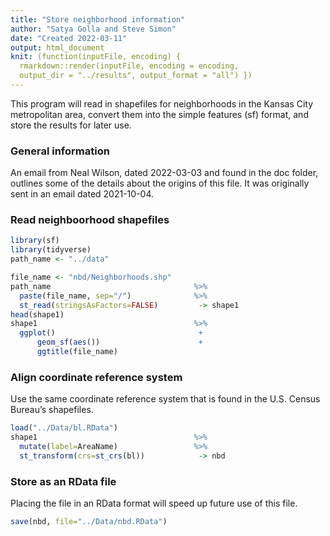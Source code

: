 ```yaml
---
title: "Store neighborhood information"
author: "Satya Golla and Steve Simon"
date: "Created 2022-03-11"
output: html_document
knit: (function(inputFile, encoding) {
  rmarkdown::render(inputFile, encoding = encoding,
  output_dir = "../results", output_format = "all") })  
---
```


This program will read in shapefiles for neighborhoods in the Kansas City metropolitan area, convert them into the simple features (sf) format, and store the results for later use.

### General information

An email from Neal Wilson, dated 2022-03-03 and found in the doc folder, outlines some of the details about the origins of this file. It was originally sent in an email dated 2021-10-04.

### Read neighboorhood shapefiles


```r
library(sf)
library(tidyverse)
path_name <- "../data"
```

```r
file_name <- "nbd/Neighborhoods.shp"
path_name                                %>%
  paste(file_name, sep="/")              %>%
  st_read(stringsAsFactors=FALSE)         -> shape1
head(shape1) 
shape1                                   %>%
  ggplot()                                +
      geom_sf(aes())                      +
      ggtitle(file_name)
```

### Align coordinate reference system

Use the same coordinate reference system that is found in the U.S. Census Bureau's shapefiles.

```r
load("../Data/bl.RData")
shape1                                   %>%
  mutate(label=AreaName)                 %>%
  st_transform(crs=st_crs(bl))            -> nbd
```

### Store as an RData file

Placing the file in an RData format will speed up future use of this file.

```r
save(nbd, file="../Data/nbd.RData")
```
